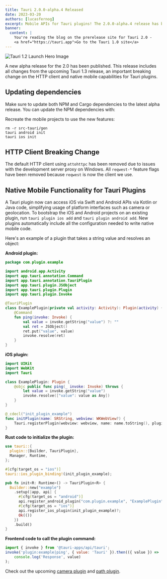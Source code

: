```yaml
---
title: Tauri 2.0.0-alpha.4 Released
date: 2023-03-20
authors: [lucasfernog]
excerpt: Mobile APIs for Tauri plugins! The 2.0.0-alpha.4 release has been published.
banner:
  content: |
    You're reading the blog on the prerelease site for Tauri 2.0 -
    <a href="https://tauri.app">Go to the Tauri 1.0 site</a>
---
```



![Tauri 1.2 Launch Hero Image](./tauri_2_0_0_alpha_0/header.png)

A new alpha release for the 2.0 has been published. This release includes all changes from the upcoming Tauri 1.3 release, an important breaking change on the HTTP client and native mobile capabilities for Tauri plugins.

## Updating dependencies

Make sure to update both NPM and Cargo dependencies to the latest alpha release. You can update the NPM dependencies with:

<CommandTabs
	npm="npm install @tauri-apps/cli@next @tauri-apps/api@next"
	yarn="yarn upgrade @tauri-apps/cli@next @tauri-apps/api@next"
	pnpm="pnpm update @tauri-apps/cli@next @tauri-apps/api@next"
	cargo='cargo add tauri@2.0.0-alpha.4
cargo add tauri-build@2.0.0-alpha.2 --build
cargo install tauri-cli --version "^2.0.0-alpha"'
/>

Recreate the mobile projects to use the new features:

```shell
rm -r src-tauri/gen
tauri android init
tauri ios init
```

## HTTP Client Breaking Change

The default HTTP client using `attohttpc` has been removed due to issues with the development server proxy on Windows. All `reqwest-*` feature flags have been removed because `reqwest` is now the client we use.

## Native Mobile Functionality for Tauri Plugins

A Tauri plugin now can access iOS via Swift and Android APIs via Kotlin or Java code, simplifying usage of platform interfaces such as camera or geolocation. To bootstrap the iOS and Android projects on an existing plugin, run `tauri plugin ios add` and `tauri plugin android add`. New plugins automatically include all the configuration needed to write native mobile code.

Here's an example of a plugin that takes a string value and resolves an object:

**Android plugin:**

```kotlin title="ExamplePlugin.kt"
package com.plugin.example

import android.app.Activity
import app.tauri.annotation.Command
import app.tauri.annotation.TauriPlugin
import app.tauri.plugin.JSObject
import app.tauri.plugin.Plugin
import app.tauri.plugin.Invoke

@TauriPlugin
class ExamplePlugin(private val activity: Activity): Plugin(activity) {
    @Command
    fun ping(invoke: Invoke) {
        val value = invoke.getString("value") ?: ""
        val ret = JSObject()
        ret.put("value", value)
        invoke.resolve(ret)
    }
}
```

**iOS plugin:**

```swift title="ExamplePlugin.swift"
import UIKit
import WebKit
import Tauri

class ExamplePlugin: Plugin {
	@objc public func ping(_ invoke: Invoke) throws {
		let value = invoke.getString("value")
		invoke.resolve(["value": value as Any])
	}
}

@_cdecl("init_plugin_example")
func initPlugin(name: SRString, webview: WKWebView?) {
	Tauri.registerPlugin(webview: webview, name: name.toString(), plugin: ExamplePlugin())
}

```

**Rust code to initialize the plugin:**

```rust
use tauri::{
  plugin::{Builder, TauriPlugin},
  Manager, Runtime,
};

#[cfg(target_os = "ios")]
tauri::ios_plugin_binding!(init_plugin_example);

pub fn init<R: Runtime>() -> TauriPlugin<R> {
  Builder::new("example")
    .setup(|app, api| {
      #[cfg(target_os = "android")]
      api.register_android_plugin("com.plugin.example", "ExamplePlugin")?;
      #[cfg(target_os = "ios")]
      api.register_ios_plugin(init_plugin_example)?;
      Ok(())
    })
    .build()
}
```

**Frontend code to call the plugin command:**

```js
import { invoke } from '@tauri-apps/api/tauri';
invoke('plugin:example|ping', { value: 'Tauri' }).then(({ value }) =>
	console.log('Response', value)
);
```

Check out the upcoming [camera plugin](https://github.com/tauri-apps/plugins-workspace/pull/260) and [path plugin](https://github.com/tauri-apps/tauri/pull/6339).
